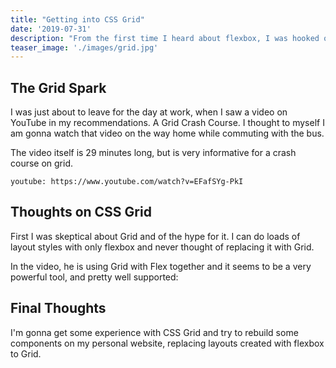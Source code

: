 ```yaml
---
title: "Getting into CSS Grid"
date: '2019-07-31'
description: "From the first time I heard about flexbox, I was hooked on it. It was finally really enjoyable to create layouts with CSS without hacking with floats and other methods. I haven't allocated time to really get into Grid, because of flexbox - but that is about to change."
teaser_image: './images/grid.jpg'
---
```



## The Grid Spark

I was just about to leave for the day at work, when I saw a video on YouTube in my recommendations. A Grid Crash Course. I thought to myself I am gonna watch that video on the way home while commuting with the bus.

The video itself is 29 minutes long, but is very informative for a crash course on grid.

`youtube: https://www.youtube.com/watch?v=EFafSYg-PkI`

## Thoughts on CSS Grid

First I was skeptical about Grid and of the hype for it. I can do loads of layout styles with only flexbox and never thought of replacing it with Grid.

In the video, he is using Grid with Flex together and it seems to be a very powerful tool, and pretty well supported:

<WidgetImage src="./images/grid-caniuse-support.png" alt="A table that showcases CSS grid support in various browsers" />

## Final Thoughts

I'm gonna get some experience with CSS Grid and try to rebuild some components on my personal website, replacing layouts created with flexbox to Grid.